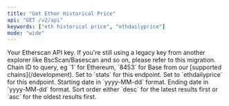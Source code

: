 ```yaml
---
title: "Get Ether Historical Price"
api: "GET /v2/api"
keywords: ["eth historical price", "ethdailyprice"]
mode: "wide"
---
```



  <ParamField query="apikey" type="string">
    Your Etherscan API key. If you're still using a legacy key from another explorer like BscScan/Basescan and so on, please refer to this migration.
  </ParamField>
  <ParamField query="chainid" type="string" default="1">
    Chain ID to query, eg `1` for Ethereum, `8453` for Base from our [supported chains](/development).
  </ParamField>
  <ParamField query="module" type="string" default="stats">
    Set to `stats` for this endpoint.
  </ParamField>
  <ParamField query="action" type="string" default="ethdailyprice">
    Set to `ethdailyprice` for this endpoint.
  </ParamField>
  <ParamField query="startdate" type="string" default="2019-02-01">
    Starting date in `yyyy-MM-dd` format.
  </ParamField>
  <ParamField query="enddate" type="string" default="2019-02-28">
    Ending date in `yyyy-MM-dd` format.
  </ParamField>
  <ParamField query="sort" type="string" default="asc">
    Sort order either `desc` for the latest results first or `asc` for the oldest results first.
  </ParamField>
